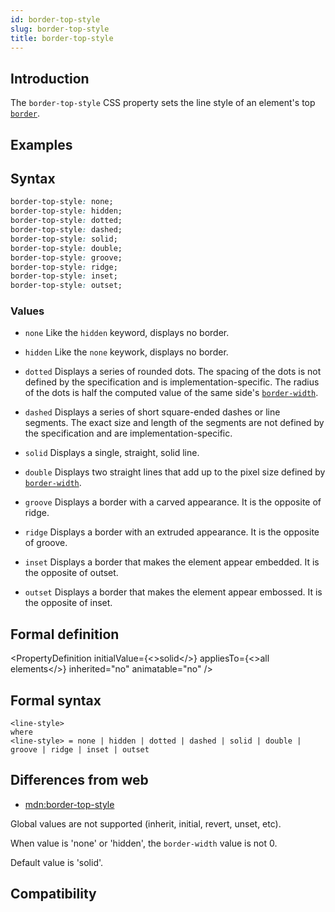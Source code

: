 ```yaml
---
id: border-top-style
slug: border-top-style
title: border-top-style
---
```


## Introduction

The `border-top-style` CSS property sets the line style of an element's top [`border`](./border.mdx).

## Examples


<Go
  example="css-api"
  defaultFile="src/border-top-style/App.tsx"
  img="https://lf-lynx.tiktok-cdns.com/obj/lynx-artifacts-oss-sg/lynx-website/assets/doc/css/border-top-style.jpg"
  defaultEntryFile="dist/border-top-style.lynx.bundle"
  entry="src/border-top-style"
/>

## Syntax

```css
border-top-style: none;
border-top-style: hidden;
border-top-style: dotted;
border-top-style: dashed;
border-top-style: solid;
border-top-style: double;
border-top-style: groove;
border-top-style: ridge;
border-top-style: inset;
border-top-style: outset;
```

### Values

- `none`
  Like the `hidden` keyword, displays no border.

- `hidden`
  Like the `none` keywork, displays no border.

- `dotted`
  Displays a series of rounded dots. The spacing of the dots is not defined by the specification and is implementation-specific. The radius of the dots is half the computed value of the same side's [`border-width`](./border-width.mdx).

- `dashed`
  Displays a series of short square-ended dashes or line segments. The exact size and length of the segments are not defined by the specification and are implementation-specific.

- `solid`
  Displays a single, straight, solid line.

- `double`
  Displays two straight lines that add up to the pixel size defined by [`border-width`](./border-width.mdx).

- `groove`
  Displays a border with a carved appearance. It is the opposite of ridge.

- `ridge`
  Displays a border with an extruded appearance. It is the opposite of groove.

- `inset`
  Displays a border that makes the element appear embedded. It is the opposite of outset.

- `outset`
  Displays a border that makes the element appear embossed. It is the opposite of inset.

## Formal definition


<PropertyDefinition
  initialValue={<>solid</>}
  appliesTo={<>all elements</>}
  inherited="no"
  animatable="no"
/>

## Formal syntax

```
<line-style>
where
<line-style> = none | hidden | dotted | dashed | solid | double | groove | ridge | inset | outset

```

## Differences from web

- [mdn:border-top-style](https://developer.mozilla.org/en-US/docs/Web/CSS/border-top-style)

Global values are not supported (inherit, initial, revert, unset, etc).

When value is 'none' or 'hidden', the `border-width` value is not 0.

Default value is 'solid'.

## Compatibility


<LegacyCompatTable metadata="css/properties/border-top-style" />
